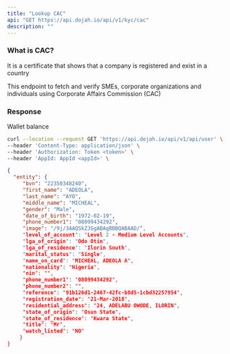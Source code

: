 ```yaml
---
title: "Lookup CAC"
api: "GET https://api.dojah.io/api/v1/kyc/cac"
description: ""
---
```


### What is CAC?

It is a certificate that shows that a company is registered and exist in a country

This endpoint to fetch and verify SMEs, corporate organizations and individuals using Corporate Affairs Commission (CAC)

### Response

<ResponseField name="wallet_balance" type="string">
    Wallet balance 
</ResponseField>

<RequestExample>

```bash Example Request
curl --location --request GET 'https://api.dojah.io/api/v1/api/user' \
--header 'Content-Type: application/json' \
--header 'Authorization: Token <token>' \
--header 'AppId: AppId <appId>' \

```

</RequestExample>

<ResponseExample>

```json Response
{
  "entity": {
     "bvn": "22350348240",
     "first_name": "ADEOLA",
     "last_name": "AYO",
     "middle_name": "MICHEAL",
     "gender": "Male",
     "date_of_birth": "1972-02-19",
     "phone_number1": "08099434292",
     "image": "/9j/3AAQSkZJGgABAgBBBQABAAD/“,
     "level_of_account": "Level 2 - Medium Level Accounts",
     "lga_of_origin": "Odo Otin",
     "lga_of_residence": "Ilorin South",
     "marital_status": "Single",
     "name_on_card": "MICHEAL, ADEOLA A",
     "nationality": "Nigeria",
     "nin": "",
     "phone_number1": "08099434292",
     "phone_number2": "",
     "reference": "91b126d1-2467-42fc-b8d5-1cbd32257954",
     "registration_date": "21-Mar-2018",
     "residential_address": "24, ADELABU OWODE, ILORIN",
     "state_of_origin": "Osun State",
     "state_of_residence": "Kwara State",
     "title": "Mr",
     "watch_listed": "NO"
    }
}




```

</ResponseExample>
